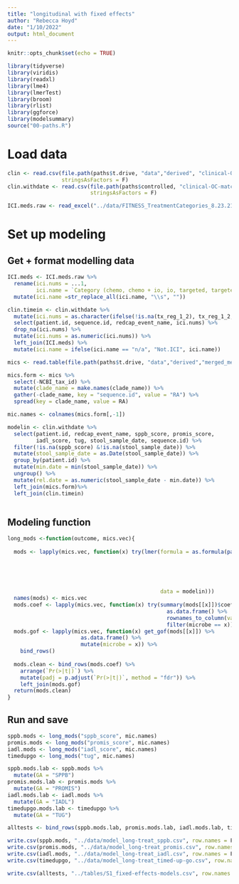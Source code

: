 ```yaml
---
title: "longitudinal with fixed effects"
author: "Rebecca Hoyd"
date: "1/10/2022"
output: html_document
---
```


```r
knitr::opts_chunk$set(echo = TRUE)

library(tidyverse)
library(viridis)
library(readxl)
library(lme4)
library(lmerTest)
library(broom)
library(rlist)
library(ggforce)
library(modelsummary)
source("00-paths.R")
```

# Load data

```r

clin <- read.csv(file.path(paths$t.drive, "data","derived", "clinical-OC-matched_resolved_limited.csv"),
                 stringsAsFactors = F)
clin.withdate <- read.csv(file.path(paths$controlled, "clinical-OC-matched_resolved.csv"),
                          stringsAsFactors = F)

ICI.meds.raw <- read_excel("../data/FITNESS_TreatmentCategories_8.23.21.xlsx")

```

# Set up modeling

## Get + format modelling data

```r
ICI.meds <- ICI.meds.raw %>%
  rename(ici.nums = ...1,
         ici.name = `Category (chemo, chemo + io, io, targeted, targeted+chemo)`) %>%
  mutate(ici.name =str_replace_all(ici.name, "\\s", ""))

clin.timein <- clin.withdate %>%
  mutate(ici.nums = as.character(ifelse(!is.na(tx_reg_1_2), tx_reg_1_2, tx_reg_1))) %>%
  select(patient.id, sequence.id, redcap_event_name, ici.nums) %>%
  drop_na(ici.nums) %>%
  mutate(ici.nums = as.numeric(ici.nums)) %>%
  left_join(ICI.meds) %>%
  mutate(ici.name = ifelse(ici.name == "n/a", "Not.ICI", ici.name))
```

```r
mics <- read.table(file.path(paths$t.drive, "data","derived","merged_metaphlan_output.txt"), sep = "\t", header = T, stringsAsFactors = F)

mics.form <- mics %>%
  select(-NCBI_tax_id) %>%
  mutate(clade_name = make.names(clade_name)) %>%
  gather(-clade_name, key = "sequence.id", value = "RA") %>%
  spread(key = clade_name, value = RA)

mic.names <- colnames(mics.form[,-1])
```

```r
modelin <- clin.withdate %>%
  select(patient.id, redcap_event_name, sppb_score, promis_score, 
         iadl_score, tug, stool_sample_date, sequence.id) %>%
  filter(!is.na(sppb_score) &!is.na(stool_sample_date)) %>%
  mutate(stool_sample_date = as.Date(stool_sample_date)) %>%
  group_by(patient.id) %>%
  mutate(min.date = min(stool_sample_date)) %>%
  ungroup() %>%
  mutate(rel.date = as.numeric(stool_sample_date - min.date)) %>%
  left_join(mics.form)%>%
  left_join(clin.timein)
  
```

## Modeling function


```r
long_mods <-function(outcome, mics.vec){
  
  mods <- lapply(mics.vec, function(x) try(lmer(formula = as.formula(paste0(outcome,
                                                                            " ~ ",
                                                                            x,
                                                                            " + rel.date +",
                                                                            " ici.name +",
                                                                            " (1|patient.id)")),
                                                data = modelin)))
  names(mods) <- mics.vec
  mods.coef <- lapply(mics.vec, function(x) try(summary(mods[[x]])$coefficients %>%
                                                  as.data.frame() %>%
                                                  rownames_to_column(var = "microbe") %>%
                                                  filter(microbe == x)))
  mods.gof <- lapply(mics.vec, function(x) get_gof(mods[[x]]) %>%
                       as.data.frame() %>%
                       mutate(microbe = x)) %>%
    bind_rows()
  
  mods.clean <- bind_rows(mods.coef) %>%
    arrange(`Pr(>|t|)`) %>%
    mutate(padj = p.adjust(`Pr(>|t|)`, method = "fdr")) %>%
    left_join(mods.gof)
  return(mods.clean)
}
```

## Run and save

```r
sppb.mods <- long_mods("sppb_score", mic.names)
promis.mods <- long_mods("promis_score", mic.names)
iadl.mods <- long_mods("iadl_score", mic.names)
timedupgo <- long_mods("tug", mic.names)

sppb.mods.lab <- sppb.mods %>%
  mutate(GA = "SPPB")
promis.mods.lab <- promis.mods %>%
  mutate(GA = "PROMIS")
iadl.mods.lab <- iadl.mods %>%
  mutate(GA = "IADL")
timedupgo.mods.lab <- timedupgo %>%
  mutate(GA = "TUG")

alltests <- bind_rows(sppb.mods.lab, promis.mods.lab, iadl.mods.lab, timedupgo.mods.lab)
```

```r
write.csv(sppb.mods, "../data/model_long-treat_sppb.csv", row.names = F)
write.csv(promis.mods, "../data/model_long-treat_promis.csv", row.names = F)
write.csv(iadl.mods, "../data/model_long-treat_iadl.csv", row.names = F)
write.csv(timedupgo, "../data/model_long-treat_timed-up-go.csv", row.names = F)

write.csv(alltests, "../tables/S1_fixed-effects-models.csv", row.names = F)
```

